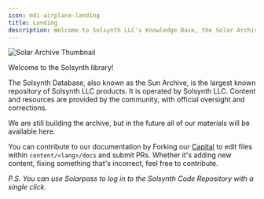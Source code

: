 ```yaml
---
icon: mdi-airplane-landing
title: Landing
description: Welcome to Solsynth LLC's Knowledge Base, the Solar Archive!
---
```


![Solar Archive Thumbnail](/thumbnails/docs/solar-archive-thumbnail.webp)

Welcome to the Solsynth library!

The Solsynth Database, also known as the Sun Archive, is the largest known repository of Solsynth LLC products. It is operated by Solsynth LLC. Content and resources are provided by the community, with official oversight and corrections.

We are still building the archive, but in the future all of our materials will be available here.

You can contribute to our documentation by Forking our [Capital](https://git.solsynth.dev/Goatworks/Capital) to edit files within `content/<lang>/docs` and submit PRs.
Whether it's adding new content, fixing something that's incorrect, feel free to contribute.

*P.S. You can use Solarpass to log in to the Solsynth Code Repository with a single click.*

